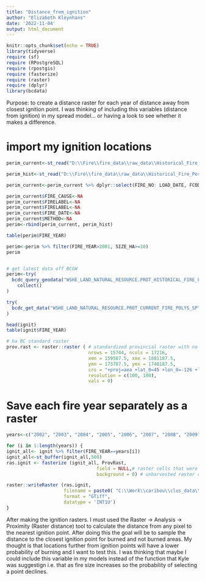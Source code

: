 ```yaml
---
title: "Distance_from_ignition"
author: "Elizabeth Kleynhans"
date: '2022-11-04'
output: html_document
---
```


```r
knitr::opts_chunk$set(echo = TRUE)
library(tidyverse)
require (sf)
require (RPostgreSQL)
require (rpostgis)
require (fasterize)
require (raster)
require (dplyr)
library(bcdata)
```

Purpose: to create a distance raster for each year of distance away from closest ignition point. I was thinking of including this variables (distance from ignition) in my spread model... or having a look to see whether it makes a difference. 

# import my ignition locations
```r
perim_current<-st_read("D:\\Fire\\fire_data\\raw_data\\Historical_Fire_Perimiter_polygons\\PROT_CURRENT_FIRE_POLYS_SP\\C_FIRE_PLY_polygon.shp")

perim_hist<-st_read("D:\\Fire\\fire_data\\raw_data\\Historical_Fire_Perimiter_polygons\\PROT_HISTORICAL_FIRE_POLYS_SP\\H_FIRE_PLY_polygon.shp")

perim_current<-perim_current %>% dplyr::select(FIRE_NO: LOAD_DATE, FCODE: geometry)

perim_current$FIRE_CAUSE<-NA
perim_current$FIRELABEL<-NA
perim_current$FIRELABEL<-NA
perim_current$FIRE_DATE<-NA
perim_current$METHOD<-NA
perim<-rbind(perim_current, perim_hist)

table(perim$FIRE_YEAR)

perim<-perim %>% filter(FIRE_YEAR>2001, SIZE_HA>=10)
perim


# get latest data off BCGW
perim<-try(
  bcdc_query_geodata("WSHE_LAND_NATURAL_RESOURCE.PROT_HISTORICAL_FIRE_POLYS_SP") %>% 
    collect()
)

try(
  bcdc_get_data("WSHE_LAND_NATURAL_RESOURCE.PROT_CURRENT_FIRE_POLYS_SP")
)

head(ignit)
table(ignit$FIRE_YEAR)

# ha BC standard raster
prov.rast <- raster::raster ( # standardized provincial raster with no data in it
                              nrows = 15744, ncols = 17216, 
                              xmn = 159587.5, xmx = 1881187.5, 
                              ymn = 173787.5, ymx = 1748187.5, 
                              crs = "+proj=aea +lat_0=45 +lon_0=-126 +lat_1=50 +lat_2=58.5 +x_0=1000000 +y_0=0 +datum=NAD83 +units=m +no_defs", 
                              resolution = c(100, 100),                               
                              vals = 0)
```


# Save each fire year separately as a raster

```r


years<-c("2002", "2003", "2004", "2005", "2006", "2007", "2008", "2009", "2010", "2011", "2012", "2013", "2014", "2015", "2016","2017","2018", "2019", "2020", "2021")

for (i in 1:length(years)) {
ignit_all<- ignit %>% filter(FIRE_YEAR==years[i])
ignit_all<-st_buffer(ignit_all,500)
ras.ignit <- fasterize (ignit_all, ProvRast, 
                                 field = NULL,# raster cells that were cut get in 2017 get a value of 1
                                 background = 0) # unharvested raster cells get value = 0

raster::writeRaster (ras.ignit, 
                     filename = paste0( "C:\\Work\\caribou\\clus_data\\Fire\\Fire_sim_data\\tmp\\spread\\","rast_ignit_", years[i], ".tiff", sep=""), 
                     format = "GTiff", 
                     datatype = 'INT1U')
}
```


After making the ignition rasters. I must used the Raster -> Analysis -> Proximity (Raster distance) tool to calculate the distance from any pixel to the nearest ignition point. After doing this the goal will be to sample the distance to the closest ignition point for burned and not burned areas. My thought is that locations further from ignition points will have a lower probability of burning and I want to test this. I was thinking that maybe I could include this variable in my models instead of the function that Kyle was suggestign i.e. that as fire size increases so the probability of selecting a point declines. 

